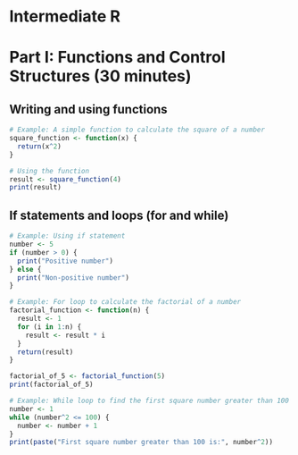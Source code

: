 # Intermediate R {-}

# Part I: Functions and Control Structures (30 minutes) {-}

## Writing and using functions {-}

```r
# Example: A simple function to calculate the square of a number
square_function <- function(x) {
  return(x^2)
}

# Using the function
result <- square_function(4)
print(result)
```

## If statements and loops (for and while) {-}

```r
# Example: Using if statement
number <- 5
if (number > 0) {
  print("Positive number")
} else {
  print("Non-positive number")
}

# Example: For loop to calculate the factorial of a number
factorial_function <- function(n) {
  result <- 1
  for (i in 1:n) {
    result <- result * i
  }
  return(result)
}

factorial_of_5 <- factorial_function(5)
print(factorial_of_5)

# Example: While loop to find the first square number greater than 100
number <- 1
while (number^2 <= 100) {
  number <- number + 1
}
print(paste("First square number greater than 100 is:", number^2))
```

